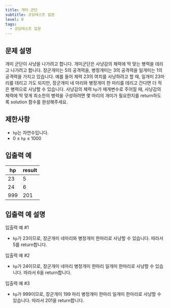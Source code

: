 ```yaml
---
title: 개미 군단
subtitle: 코딩테스트 입문
level: 0
tags:
  - 코딩테스트 입문
---
```


## 문제 설명

개미 군단이 사냥을 나가려고 합니다. 개미군단은 사냥감의 체력에 딱 맞는 병력을 데리고 나가려고 합니다. 장군개미는 5의 공격력을, 병정개미는 3의 공격력을 일개미는 1의 공격력을 가지고 있습니다. 예를 들어 체력 23의 여치를 사냥하려고 할 때, 일개미 23마리를 데리고 가도 되지만, 장군개미 네 마리와 병정개미 한 마리를 데리고 간다면 더 적은 병력으로 사냥할 수 있습니다. 사냥감의 체력 `hp`가 매개변수로 주어질 때, 사냥감의 체력에 딱 맞게 최소한의 병력을 구성하려면 몇 마리의 개미가 필요한지를 return하도록 solution 함수를 완성해주세요.

## 제한사항

- `hp`는 자연수입니다.
- 0 ≤ `hp` ≤ 1000

## 입출력 예

| hp  | result |
| --- | ------ |
| 23  | 5      |
| 24  | 6      |
| 999 | 201    |

## 입출력 예 설명

입출력 예 #1

- `hp`가 23이므로, 장군개미 네마리와 병정개미 한마리로 사냥할 수 있습니다. 따라서 5를 return합니다.

입출력 예 #2

- `hp`가 24이므로, 장군개미 네마리 병정개미 한마리 일개미 한마리로 사냥할 수 있습니다. 따라서 6을 return합니다.

입출력 예 #3

- `hp`가 999이므로, 장군개미 199 마리 병정개미 한마리 일개미 한마리로 사냥할 수 있습니다. 따라서 201을 return합니다.
